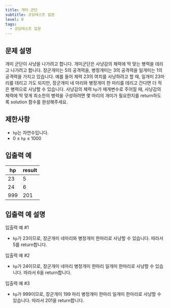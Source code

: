 ```yaml
---
title: 개미 군단
subtitle: 코딩테스트 입문
level: 0
tags:
  - 코딩테스트 입문
---
```


## 문제 설명

개미 군단이 사냥을 나가려고 합니다. 개미군단은 사냥감의 체력에 딱 맞는 병력을 데리고 나가려고 합니다. 장군개미는 5의 공격력을, 병정개미는 3의 공격력을 일개미는 1의 공격력을 가지고 있습니다. 예를 들어 체력 23의 여치를 사냥하려고 할 때, 일개미 23마리를 데리고 가도 되지만, 장군개미 네 마리와 병정개미 한 마리를 데리고 간다면 더 적은 병력으로 사냥할 수 있습니다. 사냥감의 체력 `hp`가 매개변수로 주어질 때, 사냥감의 체력에 딱 맞게 최소한의 병력을 구성하려면 몇 마리의 개미가 필요한지를 return하도록 solution 함수를 완성해주세요.

## 제한사항

- `hp`는 자연수입니다.
- 0 ≤ `hp` ≤ 1000

## 입출력 예

| hp  | result |
| --- | ------ |
| 23  | 5      |
| 24  | 6      |
| 999 | 201    |

## 입출력 예 설명

입출력 예 #1

- `hp`가 23이므로, 장군개미 네마리와 병정개미 한마리로 사냥할 수 있습니다. 따라서 5를 return합니다.

입출력 예 #2

- `hp`가 24이므로, 장군개미 네마리 병정개미 한마리 일개미 한마리로 사냥할 수 있습니다. 따라서 6을 return합니다.

입출력 예 #3

- `hp`가 999이므로, 장군개미 199 마리 병정개미 한마리 일개미 한마리로 사냥할 수 있습니다. 따라서 201을 return합니다.
